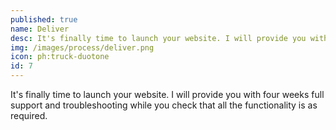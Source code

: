 ---
published: true
name: Deliver
desc: It's finally time to launch your website. I will provide you with four weeks full support and troubleshooting while you check that all the functionality is as required.
img: /images/process/deliver.png
icon: ph:truck-duotone
id: 7
---
 
It's finally time to launch your website. I will provide you with four weeks full support and troubleshooting while you check that all the functionality is as required.